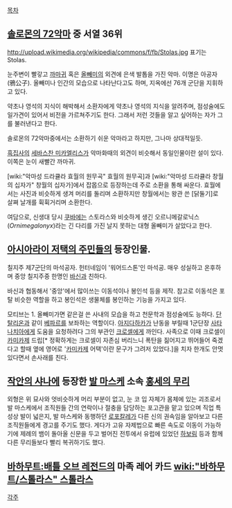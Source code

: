[[목차]]
== [[솔로몬의 72악마]] 중 서열 36위 ==
http://upload.wikimedia.org/wikipedia/commons/f/fb/Stolas.jpg
표기는 Stolas.

눈주변이 빨갛고 [[까마귀]] 혹은 [[올빼미]]의 외견에 은색 발톱을 가진 악마. 이명은 아공자(鴉公子).
올빼미나 인간의 모습으로 나타난다고도 하며, 지옥에선 76개 군단을 지휘하고 있다.

약초나 영석의 지식이 해박해서 소환자에게 약초나 영석의 지식을 알려주며, 점성술에도 일가견이 있어서 비전을 가르쳐주기도 한다. 그래서 저런 것들을 알고 싶어하는 자가 그를 불러낸다고 한다.

솔로몬의 72악마중에서는 소환하기 쉬운 악마라고 하지만, 그나마 상대적일듯. 

[[흑집사]]의 [[세바스찬 미카엘리스]]가 악마화때의 외견이 비슷해서 동일인물이란 설이 있다. 이쪽은 눈이 새빨간 까마귀.

[wiki:"악마성 드라큘라 효월의 원무곡" 효월의 원무곡]과 [wiki:"악마성 드라큘라 창월의 십자가" 창월의 십자가]에서 잡몹으로 등장하는데 주로 소환을 통해 싸운다. 효월에서는 사진과 비슷하게 생겨 머리를 돌리며 소환하지만 창월에서는 왕관 쓴 [닭둘기]로 살쪄 날개를 휙휙거리며 소환한다.

여담으로, 신생대 당시 [[쿠바]]에는 스토라스와 비슷하게 생긴 오르니메갈로닉스(''Ornimegalonyx'')라는 긴 다리를 가진 날지 못하는 대형 올빼미가 살았다고 한다.

== [[아시아라이 저택의 주민들]]의 등장인물. ==
칠지주 제7군단의 마석공자. 헌터네임이 '워어드스톤'인 마석공. 매우 성실하고 온후하며 중앙 칠지주중 한명인 [[바신]]과 친하다.

바신과 협동해서 '중앙'에서 많이쓰는 이동석이나 봉인석 등을 제작. 참고로 이동석은 포탈 비슷한 역할을 하고 봉인석은 생물체를 봉인하는 기능을 가지고 있다.

모티브는 1. 올빼미가면 같은걸 쓴 사내의 모습을 하고 천문학과 점성술에도 능하다. [[단탈리온]]과 같이 [[베파르]]를 보좌하는 역할이다. [[아지다하카]]가 난동을 부릴때 1군단장 [[사타나치아]]에게 도움을 요청하려다 그의 부관인 [[크로셀]]에게 까인다. 사족으로 이때 크로셀이 [[카미카제]] 드립[* 정확하게는 크로셀이 자존심 버리느니 폭탄을 짊어지고 뛰어들어 죽겠다고 할때 옆에 영어로 '[[카미카제]] 어택'이란 문구가 그려저 있었다.]을 치자 한개도 안멋있다면서 손사래를 친다. 

== [[작안의 샤나]]에 등장한 [[발 마스케]] 소속 [[홍세의 무리]] ==
외형은 위 묘사와 엇비슷하게 머리 부분이 없고, 눈 코 입 자체가 몸체에 있는 괴조로서 발 마스케에서 조직원들 간의 연락이나 절충을 담당하는 포고관을 맡고 있으며 직업 특성상 발이 넓은지, 발 마스케와 동행하던 [[로포칼레]]가 다른 신의 권속임을 알아보고 다른 조직원들에게 경고를 주기도 했다. 게다가 고유 자제법으로 빠른 속도로 이동이 가능하기에 제례의 뱀이 돌아올 신문을 두고 벌어진 전투에서 유럽에 있었던 [[하보림]] 등과 함께 다른 무리들보다 빨리 복귀하기도 했다.

== [[바하무트:배틀 오브 레전드]]의 마족 레어 카드 [[wiki:"바하무트/스톨라스" 스톨라스]] ==

[[각주]]
